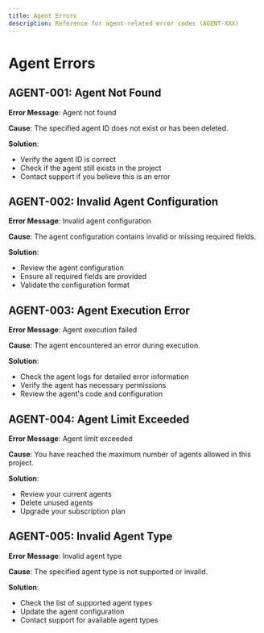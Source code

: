 ```yaml
---
title: Agent Errors
description: Reference for agent-related error codes (AGENT-XXX)
---
```


# Agent Errors

## AGENT-001: Agent Not Found

**Error Message**: Agent not found

**Cause**: The specified agent ID does not exist or has been deleted.

**Solution**: 
- Verify the agent ID is correct
- Check if the agent still exists in the project
- Contact support if you believe this is an error

## AGENT-002: Invalid Agent Configuration

**Error Message**: Invalid agent configuration

**Cause**: The agent configuration contains invalid or missing required fields.

**Solution**: 
- Review the agent configuration
- Ensure all required fields are provided
- Validate the configuration format

## AGENT-003: Agent Execution Error

**Error Message**: Agent execution failed

**Cause**: The agent encountered an error during execution.

**Solution**: 
- Check the agent logs for detailed error information
- Verify the agent has necessary permissions
- Review the agent's code and configuration

## AGENT-004: Agent Limit Exceeded

**Error Message**: Agent limit exceeded

**Cause**: You have reached the maximum number of agents allowed in this project.

**Solution**: 
- Review your current agents
- Delete unused agents
- Upgrade your subscription plan

## AGENT-005: Invalid Agent Type

**Error Message**: Invalid agent type

**Cause**: The specified agent type is not supported or invalid.

**Solution**: 
- Check the list of supported agent types
- Update the agent configuration
- Contact support for available agent types 